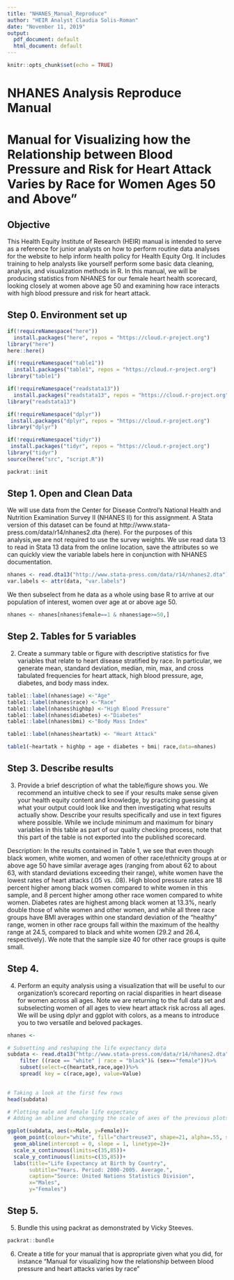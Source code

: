 ```yaml
---
title: "NHANES_Manual_Reproduce"
author: "HEIR Analyst Claudia Solis-Roman"
date: "November 11, 2019"
output:
  pdf_document: default
  html_document: default
---
```


```r
knitr::opts_chunk$set(echo = TRUE)

```

# NHANES Analysis Reproduce Manual
# Manual for Visualizing how the Relationship between Blood Pressure and Risk for Heart Attack Varies by Race for Women Ages 50 and Above”


## Objective
This Health Equity Institute of Research (HEIR) manual is intended to serve as a reference for junior analysts on how to perform routine data analyses for the website to help inform health policy for Health Equity Org. It includes training to help analysts like yourself perform some basic data cleaning, analysis, and visualization methods in R. In this manual, we will be producing statistics from NHANES for our female heart health scorecard, looking closely at women above age 50 and examining how race interacts with high blood pressure and risk for heart attack.

## Step 0. Environment set up
```r
if(!requireNamespace("here"))
  install.packages("here", repos = "https://cloud.r-project.org")
library("here")
here::here()

if(!requireNamespace("table1"))
  install.packages("table1", repos = "https://cloud.r-project.org")
library("table1")

if(!requireNamespace("readstata13"))
  install.packages("readstata13", repos = "https://cloud.r-project.org")
library("readstata13")

if(!requireNamespace("dplyr"))
 install.packages("dplyr", repos = "https://cloud.r-project.org")
library("dplyr")

if(!requireNamespace("tidyr"))
 install.packages("tidyr", repos = "https://cloud.r-project.org")
library("tidyr")
source(here("src", "script.R"))

packrat::init
```

## Step 1. Open and Clean Data
We will use data from the Center for Disease Control's National Health and Nutrition Examination Survey II (NHANES II) for this assignment. A Stata version of this dataset can be found at http://www.stata-press.com/data/r14/nhanes2.dta (here). For the purposes of this analysis,we are not required to use the survey weights. We use read data 13 to read in Stata 13 data from the online location, save the attributes so we can quickly view the variable labels here in conjunction with NHANES documentation. 

```r
nhanes <- read.dta13("http://www.stata-press.com/data/r14/nhanes2.dta")
var.labels <- attr(data, "var.labels")
```

We then subselect from he data as a whole using base R to arrive at our population of interest, women over age at or above age 50. 

```r
nhanes <- nhanes[nhanes$female==1 & nhanes$age>=50,]
```

## Step 2. Tables for 5 variables

2. Create a summary table or figure with descriptive statistics for five variables that relate to heart disease stratified by race. In particular, we generate mean, standard deviation, median, min, max, and cross tabulated frequencies for heart attack, high blood pressure, age, diabetes, and body mass index.

```r

table1::label(nhanes$age) <-"Age"
table1::label(nhanes$race) <-"Race"
table1::label(nhanes$highbp) <-"High Blood Pressure"
table1::label(nhanes$diabetes) <-"Diabetes"
table1::label(nhanes$bmi) <-"Body Mass Index"

table1::label(nhanes$heartatk) <- "Heart Attack"

table1(~heartatk + highbp + age + diabetes + bmi| race,data=nhanes)

```


## Step 3. Describe results
3. Provide a brief description of what the table/figure shows you. We recommend an intuitive check to see if your results make sense given your health equity content and knowledge, by practicing guessing at what your output could look like and then investigating what results actually show. Describe your results specifically and use in text figures where possible. While we include minimum and maximum for binary variables in this table as part of our quality checking process, note that this part of the table is not exported into the published scorecard.

Description: In the results contained in Table 1, we see that even though black women, white women, and women of other race/ethnicity groups at or above age 50 have similar average ages (ranging from about 62 to about 63, with standard deviations exceeding their range), white women have the lowest rates of heart attacks (.05 vs. .08). High blood pressure rates are 18 percent higher among black women compared to white women in this sample, and 8 percent higher among other race women compared to white women. Diabetes rates are highest among black women at 13.3%, nearly double those of white women and other women, and while all three race groups have BMI averages within one standard deviation of the "healthy" range, women in other race groups fall within the maximum of the healthy range at 24.5, compared to black and white women (29.2 and 26.4, respectively). We note that the sample size 40 for other race groups is quite small. 

## Step 4. 
4. Perform an equity analysis using a visualization that will be useful to our organization's scorecard reporting on racial disparities in heart disease for women across all ages. Note we are returning to the full data set and subselecting women of all ages to view heart attack risk across all ages. We will be using dplyr and ggplot with colors, as a means to introduce you to two versatile and beloved packages.


```r
nhanes <- 

# Subsetting and reshaping the life expectancy data
subdata <- read.dta13("http://www.stata-press.com/data/r14/nhanes2.dta")  %>% 
    filter ((race == "white" | race = "black")& (sex=="female"))%>%
    subset(select=c(heartatk,race,age))%>%
    spread( key = c(race,age), value=Value)
    

# Taking a look at the first few rows
head(subdata)

# Plotting male and female life expectancy
# Adding an abline and changing the scale of axes of the previous plots

ggplot(subdata, aes(x=Male, y=Female))+
  geom_point(colour="white", fill="chartreuse3", shape=21, alpha=.55, size=5)+
  geom_abline(intercept = 0, slope = 1, linetype=2)+
  scale_x_continuous(limits=c(35,85))+
  scale_y_continuous(limits=c(35,85))+
  labs(title="Life Expectancy at Birth by Country",
       subtitle="Years. Period: 2000-2005. Average.",
       caption="Source: United Nations Statistics Division",
       x="Males",
       y="Females")
```


## Step 5. 
5. Bundle this using packrat as demonstrated by Vicky Steeves.

```r
packrat::bundle
```

6. Create a title for your manual that is appropriate given what you did, for instance “Manual for
visualizing how the relationship between blood pressure and heart attacks varies by race”


